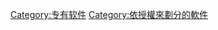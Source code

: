 {{catmore}}
{{Commonscat|Shareware}}

[[Category:专有软件|Category:专有软件]]
[[Category:依授權來劃分的軟件|Category:依授權來劃分的軟件]]